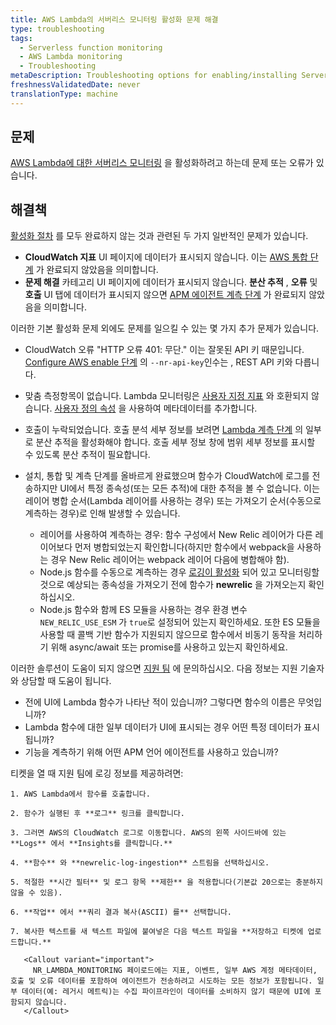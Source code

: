 ```yaml
---
title: AWS Lambda의 서버리스 모니터링 활성화 문제 해결
type: troubleshooting
tags:
  - Serverless function monitoring
  - AWS Lambda monitoring
  - Troubleshooting
metaDescription: Troubleshooting options for enabling/installing Serverless monitoring for AWS Lambda.
freshnessValidatedDate: never
translationType: machine
---
```


## 문제

[AWS Lambda에 대한 서버리스 모니터링](/docs/serverless-function-monitoring/aws-lambda-monitoring/get-started/introduction-new-relic-monitoring-aws-lambda) 을 활성화하려고 하는데 문제 또는 오류가 있습니다.

## 해결책

[활성화 절차](/docs/serverless-function-monitoring/aws-lambda-monitoring/get-started/enable-new-relic-monitoring-aws-lambda) 를 모두 완료하지 않는 것과 관련된 두 가지 일반적인 문제가 있습니다.

* **CloudWatch 지표** UI 페이지에 데이터가 표시되지 않습니다. 이는 [AWS 통합 단계](/docs/serverless-function-monitoring/aws-lambda-monitoring/get-started/enable-new-relic-monitoring-aws-lambda#connect-aws) 가 완료되지 않았음을 의미합니다.
* **문제 해결** 카테고리 UI 페이지에 데이터가 표시되지 않습니다. **분산 추적** , **오류** 및 **호출** UI 탭에 데이터가 표시되지 않으면 [APM 에이전트 계측 단계](/docs/serverless-function-monitoring/aws-lambda-monitoring/get-started/enable-new-relic-monitoring-aws-lambda#instrument-lambda) 가 완료되지 않았음을 의미합니다.

이러한 기본 활성화 문제 외에도 문제를 일으킬 수 있는 몇 가지 추가 문제가 있습니다.

* CloudWatch 오류 "HTTP 오류 401: 무단." 이는 잘못된 API 키 때문입니다. [Configure AWS enable 단계](/docs/serverless-function-monitoring/aws-lambda-monitoring/get-started/enable-new-relic-monitoring-aws-lambda#connect-aws) 의 `--nr-api-key`인수는 <InlinePopover type="userKey"/>, REST API 키와 다릅니다.

* 맞춤 측정항목이 없습니다. Lambda 모니터링은 [사용자 지정 지표](/docs/agents/manage-apm-agents/agent-data/collect-custom-metrics) 와 호환되지 않습니다. [사용자 정의 속성](/docs/agents/manage-apm-agents/agent-data/collect-custom-attributes) 을 사용하여 메타데이터를 추가합니다.

* 호출이 누락되었습니다. 호출 분석 세부 정보를 보려면 [Lambda 계측 단계](/docs/serverless-function-monitoring/aws-lambda-monitoring/get-started/enable-new-relic-monitoring-aws-lambda#instrument-lambda) 의 일부로 분산 추적을 활성화해야 합니다. 호출 세부 정보 창에 범위 세부 정보를 표시할 수 있도록 분산 추적이 필요합니다.

* 설치, 통합 및 계측 단계를 올바르게 완료했으며 함수가 CloudWatch에 로그를 전송하지만 UI에서 특정 종속성(또는 모든 추적)에 대한 추적을 볼 수 없습니다. 이는 레이어 병합 순서(Lambda 레이어를 사용하는 경우) 또는 가져오기 순서(수동으로 계측하는 경우)로 인해 발생할 수 있습니다.

  * 레이어를 사용하여 계측하는 경우: 함수 구성에서 New Relic 레이어가 다른 레이어보다 먼저 병합되었는지 확인합니다(하지만 함수에서 webpack을 사용하는 경우 New Relic 레이어는 webpack 레이어 다음에 병합해야 함).
  * Node.js 함수를 수동으로 계측하는 경우 [로깅이 활성화](/docs/apm/agents/nodejs-agent/installation-configuration/nodejs-agent-configuration/#logging_config) 되어 있고 모니터링할 것으로 예상되는 종속성을 가져오기 전에 함수가 **newrelic** 을 가져오는지 확인하십시오.
  * Node.js 함수와 함께 ES 모듈을 사용하는 경우 환경 변수 `NEW_RELIC_USE_ESM` 가 `true`로 설정되어 있는지 확인하세요. 또한 ES 모듈을 사용할 때 콜백 기반 함수가 지원되지 않으므로 함수에서 비동기 동작을 처리하기 위해 async/await 또는 promise를 사용하고 있는지 확인하세요.

이러한 솔루션이 도움이 되지 않으면 [지원 팀](https://support.newrelic.com/) 에 문의하십시오. 다음 정보는 지원 기술자와 상담할 때 도움이 됩니다.

* 전에 UI에 Lambda 함수가 나타난 적이 있습니까? 그렇다면 함수의 이름은 무엇입니까?
* Lambda 함수에 대한 일부 데이터가 UI에 표시되는 경우 어떤 특정 데이터가 표시됩니까?
* 기능을 계측하기 위해 어떤 APM 언어 에이전트를 사용하고 있습니까?

<CollapserGroup>
  <Collapser
    id="attach-logs"
    title="권장 사항: CloudWatch 로그를 티켓에 첨부"
  >
    티켓을 열 때 지원 팀에 로깅 정보를 제공하려면:

    1. AWS Lambda에서 함수를 호출합니다.

    2. 함수가 실행된 후 **로그** 링크를 클릭합니다.

    3. 그러면 AWS의 CloudWatch 로그로 이동합니다. AWS의 왼쪽 사이드바에 있는 **Logs** 에서 **Insights를 클릭합니다.**

    4. **함수** 와 **newrelic-log-ingestion** 스트림을 선택하십시오.

    5. 적절한 **시간 필터** 및 로그 항목 **제한** 을 적용합니다(기본값 20으로는 충분하지 않을 수 있음).

    6. **작업** 에서 **쿼리 결과 복사(ASCII) 를** 선택합니다.

    7. 복사한 텍스트를 새 텍스트 파일에 붙여넣은 다음 텍스트 파일을 **저장하고 티켓에 업로드합니다.**

       <Callout variant="important">
         NR_LAMBDA_MONITORING 페이로드에는 지표, 이벤트, 일부 AWS 계정 메타데이터, 호출 및 오류 데이터를 포함하여 에이전트가 전송하려고 시도하는 모든 정보가 포함됩니다. 일부 데이터(예: 레거시 메트릭)는 수집 파이프라인이 데이터를 소비하지 않기 때문에 UI에 포함되지 않습니다.
       </Callout>
  </Collapser>
</CollapserGroup>
